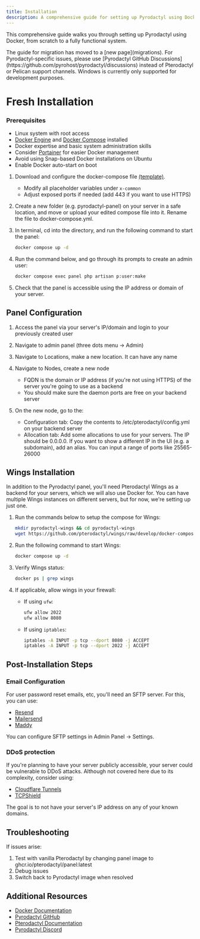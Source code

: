 ```yaml
---
title: Installation
description: A comprehensive guide for setting up Pyrodactyl using Docker
---
```


This comprehensive guide walks you through setting up Pyrodactyl using Docker, from scratch to a fully functional system.

<Callout type="note">
  The guide for migration has moved to a [new page](migrations).
</Callout>

<Callout type="info">
  For Pyrodactyl-specific issues, please use [Pyrodactyl GitHub
  Discussions](https://github.com/pyrohost/pyrodactyl/discussions) instead of
  Pterodactyl or Pelican support channels.
</Callout>

<Callout type="note">
  Windows is currently only supported for development purposes.
</Callout>

# Fresh Installation

### Prerequisites

- Linux system with root access
- [Docker Engine](https://docs.docker.com/engine/install/) and [Docker Compose](https://docs.docker.com/compose/install/) installed
- Docker expertise and basic system administration skills
- Consider [Portainer](https://docs.portainer.io/start/install) for easier Docker management
- Avoid using Snap-based Docker installations on Ubuntu
- Enable Docker auto-start on boot

1. Download and configure the docker-compose file [(template)](https://raw.githubusercontent.com/pyrohost/pyrodactyl/main/docker-compose.example.yml).

   - Modify all placeholder variables under `x-common`
   - Adjust exposed ports if needed (add 443 if you want to use HTTPS)

2. Create a new folder (e.g. pyrodactyl-panel) on your server in a safe location, and move or upload your edited compose file into it. Rename the file to docker-compose.yml.

3. In terminal, cd into the directory, and run the following command to start the panel:

   ```bash
   docker compose up -d
   ```

4. Run the command below, and go through its prompts to create an admin user:

   ```bash
   docker compose exec panel php artisan p:user:make
   ```

5. Check that the panel is accessible using the IP address or domain of your server.

## Panel Configuration

1. Access the panel via your server's IP/domain and login to your previously created user
2. Navigate to admin panel (three dots menu → Admin)
3. Navigate to Locations, make a new location. It can have any name
4. Navigate to Nodes, create a new node

   - FQDN is the domain or IP address (if you're not using HTTPS) of the server you're going to use as a backend
   - You should make sure the daemon ports are free on your backend server

5. On the new node, go to the:
   - Configuration tab: Copy the contents to /etc/pterodactyl/config.yml on your backend server
   - Allocation tab: Add some allocations to use for your servers. The IP should be 0.0.0.0. If you want to show a different IP in the UI (e.g. a subdomain), add an alias. You can input a range of ports like 25565-26000

## Wings Installation

In addition to the Pyrodactyl panel, you'll need Pterodactyl Wings as a backend for your servers, which we will also use Docker for. You can have multiple Wings instances on different servers, but for now, we're setting up just one.

1. Run the commands below to setup the compose for Wings:

   ```bash
   mkdir pyrodactyl-wings && cd pyrodactyl-wings
   wget https://github.com/pterodactyl/wings/raw/develop/docker-compose.example.yml -O docker-compose.yml
   ```

2. Run the following command to start Wings:

   ```bash
   docker compose up -d
   ```

3. Verify Wings status:

   ```bash
   docker ps | grep wings
   ```

4. If applicable, allow wings in your firewall:
   - If using `ufw`:
     ```bash
     ufw allow 2022
     ufw allow 8080
     ```
   - If using `iptables`:
     ```bash
     iptables -A INPUT -p tcp --dport 8080 -j ACCEPT
     iptables -A INPUT -p tcp --dport 2022 -j ACCEPT
     ```

## Post-Installation Steps

### Email Configuration

For user password reset emails, etc, you'll need an SFTP server. For this, you can use:

- [Resend](https://resend.com/)
- [Mailersend](https://www.mailersend.com/)
- [Maddy](https://maddy.email)

You can configure SFTP settings in Admin Panel → Settings.

### DDoS protection

If you're planning to have your server publicly accessible, your server could be vulnerable to DDoS attacks. Although not covered here due to its complexity, consider using:

- [Cloudflare Tunnels](https://www.cloudflare.com/products/tunnel/)
- [TCPShield](https://tcpshield.com/)

The goal is to not have your server's IP address on any of your known domains.

## Troubleshooting

If issues arise:

1. Test with vanilla Pterodactyl by changing panel image to ghcr.io/pterodactyl/panel:latest
2. Debug issues
3. Switch back to Pyrodactyl image when resolved

## Additional Resources

- [Docker Documentation](https://docs.docker.com/)
- [Pyrodactyl GitHub](https://github.com/pyrohost/pyrodactyl)
- [Pterodactyl Documentation](https://pterodactyl.io/)
- [Pyrodactyl Discord](https://discord.com/invite/RWjHy3Gsqs?utm_campaign=pyrodactyl_support)
